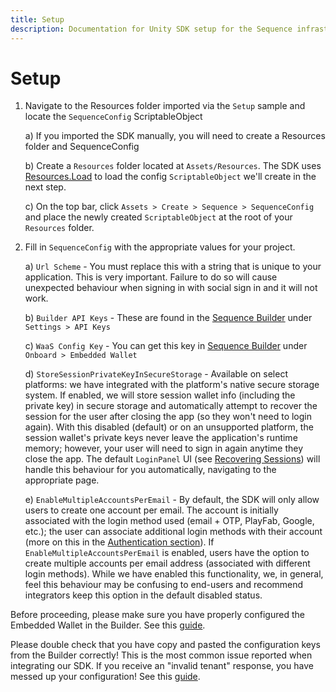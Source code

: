 ```yaml
---
title: Setup
description: Documentation for Unity SDK setup for the Sequence infrastructure stack for web3 gaming.
---
```


# Setup

1. Navigate to the Resources folder imported via the `Setup` sample and locate the `SequenceConfig` ScriptableObject
    
    a) If you imported the SDK manually, you will need to create a Resources folder and SequenceConfig

    b) Create a `Resources` folder located at `Assets/Resources`. The SDK uses [Resources.Load](https://docs.unity3d.com/ScriptReference/Resources.Load.html) to load the config `ScriptableObject` we'll create in the next step.
    
    c) On the top bar, click `Assets > Create > Sequence > SequenceConfig` and place the newly created `ScriptableObject` at the root of your `Resources` folder.
2. Fill in `SequenceConfig` with the appropriate values for your project.

    a) `Url Scheme` - You must replace this with a string that is unique to your application. This is very important. Failure to do so will cause unexpected behaviour when signing in with social sign in and it will not work.

    b) `Builder API Keys` - These are found in the [Sequence Builder](https://sequence.build/) under `Settings > API Keys`

    c) `WaaS Config Key` - You can get this key in [Sequence Builder](https://sequence.build/) under `Onboard > Embedded Wallet`

    d) `StoreSessionPrivateKeyInSecureStorage` - Available on select platforms: we have integrated with the platform's native secure storage system. If enabled, we will store session wallet info (including the private key) in secure storage and automatically attempt to recover the session for the user after closing the app (so they won't need to login again). With this disabled (default) or on an unsupported platform, the session wallet's private keys never leave the application's runtime memory; however, your user will need to sign in again anytime they close the app. The default `LoginPanel` UI (see [Recovering Sessions](/sdk/unity/onboard/recovering-sessions)) will handle this behaviour for you automatically, navigating to the appropriate page.

    e) `EnableMultipleAccountsPerEmail` - By default, the SDK will only allow users to create one account per email. The account is initially associated with the login method used (email + OTP, PlayFab, Google, etc.); the user can associate additional login methods with their account (more on this in the [Authentication section](/sdk/unity/onboard/authentication/federated-accounts)). If `EnableMultipleAccountsPerEmail` is enabled, users have the option to create multiple accounts per email address (associated with different login methods). While we have enabled this functionality, we, in general, feel this behaviour may be confusing to end-users and recommend integrators keep this option in the default disabled status.

<Warning>Before proceeding, please make sure you have properly configured the Embedded Wallet in the Builder. See this [guide](/solutions/builder/embedded-wallet).</Warning>

<Warning>Please double check that you have copy and pasted the configuration keys from the Builder correctly! This is the most common issue reported when integrating our SDK. If you receive an "invalid tenant" response, you have messed up your configuration! See this [guide](/solutions/builder/embedded-wallet).</Warning>